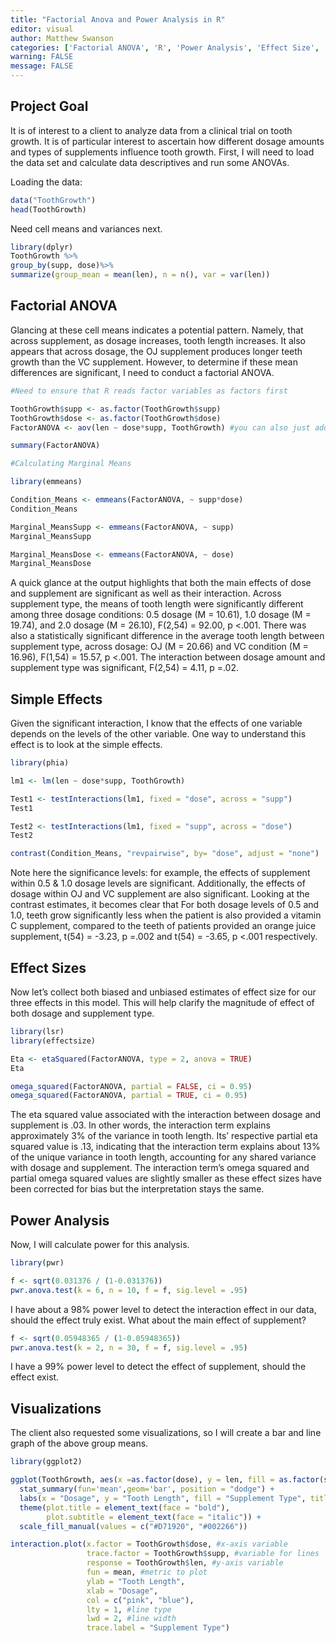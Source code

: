 ```yaml
---
title: "Factorial Anova and Power Analysis in R"
editor: visual
author: Matthew Swanson
categories: ['Factorial ANOVA', 'R', 'Power Analysis', 'Effect Size', 'Clinical Trial Data']
warning: FALSE
message: FALSE
---
```


::: text-center
# **Project Goal**
:::

It is of interest to a client to analyze data from a clinical trial on tooth growth. It is of particular interest to ascertain how different dosage amounts and types of supplements influence tooth growth. First, I will need to load the data set and calculate data descriptives and run some ANOVAs.

Loading the data:

```r
data("ToothGrowth")
head(ToothGrowth)
```

Need cell means and variances next.

```r
library(dplyr)
ToothGrowth %>%
group_by(supp, dose)%>%
summarize(group_mean = mean(len), n = n(), var = var(len)) 
```

::: text-center
# **Factorial ANOVA**
:::

Glancing at these cell means indicates a potential pattern. Namely, that across supplement, as dosage increases, tooth length increases. It also appears that across dosage, the OJ supplement produces longer teeth growth than the VC supplement. However, to determine if these mean differences are significant, I need to conduct a factorial ANOVA.

```r
#Need to ensure that R reads factor variables as factors first

ToothGrowth$supp <- as.factor(ToothGrowth$supp)
ToothGrowth$dose <- as.factor(ToothGrowth$dose)
FactorANOVA <- aov(len ~ dose*supp, ToothGrowth) #you can also just add in dose*supp and R understands to include the interaction and both main effects in the model - nice way to shorten code

summary(FactorANOVA)

#Calculating Marginal Means

library(emmeans)

Condition_Means <- emmeans(FactorANOVA, ~ supp*dose)
Condition_Means

Marginal_MeansSupp <- emmeans(FactorANOVA, ~ supp)
Marginal_MeansSupp

Marginal_MeansDose <- emmeans(FactorANOVA, ~ dose)
Marginal_MeansDose
```

A quick glance at the output highlights that both the main effects of dose and supplement are significant as well as their interaction. Across supplement type, the means of tooth length were significantly different among three dosage conditions: 0.5 dosage (M = 10.61), 1.0 dosage (M = 19.74), and 2.0 dosage (M = 26.10), F(2,54) = 92.00, p \<.001. There was also a statistically significant difference in the average tooth length between supplement type, across dosage: OJ (M = 20.66) and VC condition (M = 16.96), F(1,54) = 15.57, p \<.001. The interaction between dosage amount and supplement type was significant, F(2,54) = 4.11, p =.02.

::: text-center
## **Simple Effects**
:::

Given the significant interaction, I know that the effects of one variable depends on the levels of the other variable. One way to understand this effect is to look at the simple effects.

```r
library(phia)

lm1 <- lm(len ~ dose*supp, ToothGrowth)

Test1 <- testInteractions(lm1, fixed = "dose", across = "supp")
Test1

Test2 <- testInteractions(lm1, fixed = "supp", across = "dose")
Test2

contrast(Condition_Means, "revpairwise", by= "dose", adjust = "none")
```

Note here the significance levels: for example, the effects of supplement within 0.5 & 1.0 dosage levels are significant. Additionally, the effects of dosage within OJ and VC supplement are also significant. Looking at the contrast estimates, it becomes clear that For both dosage levels of 0.5 and 1.0, teeth grow significantly less when the patient is also provided a vitamin C supplement, compared to the teeth of patients provided an orange juice supplement, t(54) = -3.23, p =.002 and t(54) = -3.65, p \<.001 respectively.

::: text-center
## **Effect Sizes**
:::

Now let's collect both biased and unbiased estimates of effect size for our three effects in this model. This will help clarify the magnitude of effect of both dosage and supplement type.

```r
library(lsr)
library(effectsize)

Eta <- etaSquared(FactorANOVA, type = 2, anova = TRUE)
Eta

omega_squared(FactorANOVA, partial = FALSE, ci = 0.95)
omega_squared(FactorANOVA, partial = TRUE, ci = 0.95)
```

The eta squared value associated with the interaction between dosage and supplement is .03. In other words, the interaction term explains approximately 3% of the variance in tooth length. Its' respective partial eta squared value is .13, indicating that the interaction term explains about 13% of the unique variance in tooth length, accounting for any shared variance with dosage and supplement. The interaction term's omega squared and partial omega squared values are slightly smaller as these effect sizes have been corrected for bias but the interpretation stays the same.

::: text-center
# **Power Analysis**
:::

Now, I will calculate power for this analysis.

```r
library(pwr)

f <- sqrt(0.031376 / (1-0.031376))
pwr.anova.test(k = 6, n = 10, f = f, sig.level = .95)
```

I have about a 98% power level to detect the interaction effect in our data, should the effect truly exist. What about the main effect of supplement?

```r
f <- sqrt(0.05948365 / (1-0.05948365))
pwr.anova.test(k = 2, n = 30, f = f, sig.level = .95)
```

I have a 99% power level to detect the effect of supplement, should the effect exist.

::: text-center
# **Visualizations**
:::

The client also requested some visualizations, so I will create a bar and line graph of the above group means.

```r
library(ggplot2)

ggplot(ToothGrowth, aes(x =as.factor(dose), y = len, fill = as.factor(supp))) + 
  stat_summary(fun='mean',geom='bar', position = "dodge") +
  labs(x = "Dosage", y = "Tooth Length", fill = "Supplement Type", title = "Figure 1", subtitle = "Mean Tooth Length Scores by Dosage and Supplement")+
  theme(plot.title = element_text(face = "bold"),
        plot.subtitle = element_text(face = "italic")) +
  scale_fill_manual(values = c("#D71920", "#002266"))

interaction.plot(x.factor = ToothGrowth$dose, #x-axis variable
                 trace.factor = ToothGrowth$supp, #variable for lines
                 response = ToothGrowth$len, #y-axis variable
                 fun = mean, #metric to plot
                 ylab = "Tooth Length",
                 xlab = "Dosage",
                 col = c("pink", "blue"),
                 lty = 1, #line type
                 lwd = 2, #line width
                 trace.label = "Supplement Type")
```
